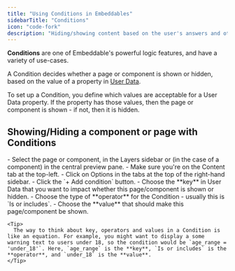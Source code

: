 ```yaml
---
title: "Using Conditions in Embeddables"
sidebarTitle: "Conditions"
icon: "code-fork"
description: "Hiding/showing content based on the user's answers and other logic"
---
```


**Conditions** are one of Embeddable's powerful logic features, and have a variety of use-cases.

A Condition decides whether a page or component is shown or hidden, based on the value of a property in [User Data](/features/user-data).

To set up a Condition, you define which values are acceptable for a User Data property. If the property has those values, then the page or component is shown - if not, then it is hidden.

## Showing/Hiding a component or page with Conditions

<Steps>
  <Step title="Go to the Page/Component Options">
    - Select the page or component, in the Layers sidebar or (in the case of a component) in the central preview pane.
    - Make sure you're on the Content tab at the top-left.
    - Click on Options in the tabs at the top of the right-hand sidebar.
  </Step>
  <Step title="Add a Condition">
    - Click the `+ Add condition` button.
    - Choose the **key** in User Data that you want to impact whether this page/component is shown or hidden.
    - Choose the type of **operator** for the Condition - usually this is `Is or includes`.
    - Choose the **value** that should make this page/component be shown.

    <Tip>
      The way to think about key, operators and values in a Condition is like an equation. For example, you might want to display a some warning text to users under 18, so the condition would be `age_range = 'under_18'`. Here, `age_range` is the **key**, `Is or includes` is the **operator**, and `under_18` is the **value**.
    </Tip>

  </Step>

</Steps>
